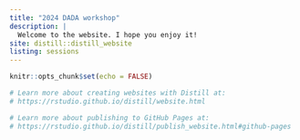 ```yaml
---
title: "2024 DADA workshop"
description: |
  Welcome to the website. I hope you enjoy it!
site: distill::distill_website
listing: sessions
---
```


```r
knitr::opts_chunk$set(echo = FALSE)

# Learn more about creating websites with Distill at:
# https://rstudio.github.io/distill/website.html

# Learn more about publishing to GitHub Pages at:
# https://rstudio.github.io/distill/publish_website.html#github-pages

```

